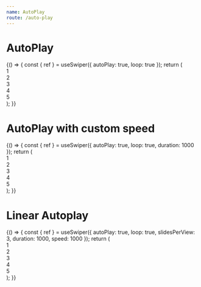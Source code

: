 ```yaml
---
name: AutoPlay
route: /auto-play
---
```



# AutoPlay

<Playground>
  {() => {
    const { ref } = useSwiper({ autoPlay: true, loop: true });
    return (
      <div ref={ref}>
        <div>1</div>
        <div>2</div>
        <div>3</div>
        <div>4</div>
        <div>5</div>
      </div>
    );
  }}
</Playground>

# AutoPlay with custom speed

<Playground>
  {() => {
    const { ref } = useSwiper({
      autoPlay: true,
      loop: true,
      duration: 1000
    });
    return (
      <div ref={ref}>
        <div>1</div>
        <div>2</div>
        <div>3</div>
        <div>4</div>
        <div>5</div>
      </div>
    );
  }}
</Playground>

# Linear Autoplay

<Playground>
  {() => {
    const { ref } = useSwiper({
      autoPlay: true,
      loop: true,
      slidesPerView: 3,
      duration: 1000,
      speed: 1000
    });
    return (
      <div ref={ref}>
        <div>1</div>
        <div>2</div>
        <div>3</div>
        <div>4</div>
        <div>5</div>
      </div>
    );
  }}
</Playground>
